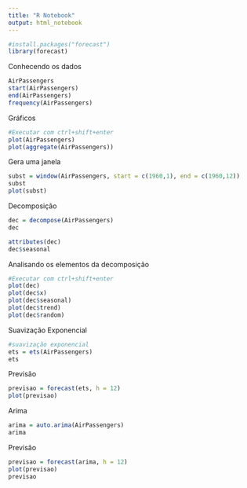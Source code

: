 ```yaml
---
title: "R Notebook"
output: html_notebook
---
```



```r
#install.packages("forecast")
library(forecast)
```
Conhecendo os dados
```r
AirPassengers
start(AirPassengers)
end(AirPassengers)
frequency(AirPassengers)
```
Gráficos
```r
#Executar com ctrl+shift+enter
plot(AirPassengers)
plot(aggregate(AirPassengers))
```

Gera uma janela
```r
subst = window(AirPassengers, start = c(1960,1), end = c(1960,12))
subst
plot(subst)
```
Decomposição
```r
dec = decompose(AirPassengers)
dec
```

```r
attributes(dec)
dec$seasonal
```
Analisando os elementos da decomposição
```r
#Executar com ctrl+shift+enter
plot(dec)
plot(dec$x)
plot(dec$seasonal)
plot(dec$trend)
plot(dec$random)
```
Suavização Exponencial
```r
#suavização exponencial
ets = ets(AirPassengers)
ets
```
Previsão
```r
previsao = forecast(ets, h = 12)
plot(previsao)
```
Arima
```r
arima = auto.arima(AirPassengers)
arima
```
Previsão
```r
previsao = forecast(arima, h = 12)
plot(previsao)
previsao
```

